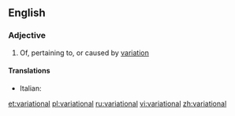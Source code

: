 ==English==

===Adjective===
{{en-adj}}

# Of, pertaining to, or caused by [[variation]]

====Translations====
{{trans-top|of or pertaining to variation}}
* Italian: {{t-|it|variazionale}}
{{trans-mid}}
{{trans-bottom}}

[[et:variational]]
[[pl:variational]]
[[ru:variational]]
[[vi:variational]]
[[zh:variational]]